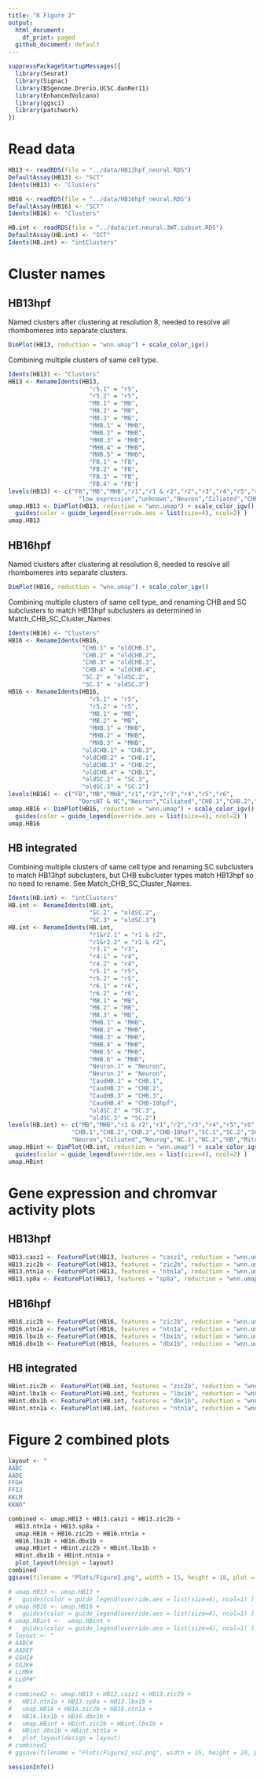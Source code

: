 ```yaml
---
title: "R Figure 2"
output:
  html_document:
    df_print: paged
  github_document: default
---
```


```r
suppressPackageStartupMessages({
  library(Seurat)
  library(Signac)
  library(BSgenome.Drerio.UCSC.danRer11)
  library(EnhancedVolcano)
  library(ggsci)
  library(patchwork)
})
```

# Read data
```r
HB13 <- readRDS(file = "../data/HB13hpf_neural.RDS")
DefaultAssay(HB13) <- "SCT"
Idents(HB13) <- "Clusters"
```

```r
HB16 <- readRDS(file = "../data/HB16hpf_neural.RDS")
DefaultAssay(HB16) <- "SCT"
Idents(HB16) <- "Clusters"
```

```r
HB.int <- readRDS(file = "../data/int.neural.3WT.subset.RDS")
DefaultAssay(HB.int) <- "SCT"
Idents(HB.int) <- "intClusters"
```

# Cluster names

## HB13hpf

Named clusters after clustering at resolution 8, needed to resolve all rhombomeres into separate clusters.
```r
DimPlot(HB13, reduction = "wnn.umap") + scale_color_igv()
```
Combining multiple clusters of same cell type.
```r
Idents(HB13) <- "Clusters"
HB13 <- RenameIdents(HB13,
                       "r5.1" = "r5",
                       "r5.2" = "r5",
                       "MB.1" = "MB",
                       "MB.2" = "MB",
                       "MB.3" = "MB",
                       "MHB.1" = "MHB",
                       "MHB.2" = "MHB",
                       "MHB.3" = "MHB",
                       "MHB.4" = "MHB",
                       "MHB.5" = "MHB",
                       "FB.1" = "FB",
                       "FB.2" = "FB",
                       "FB.3" = "FB",
                       "FB.4" = "FB")
levels(HB13) <- c("FB","MB","MHB","r1","r1 & r2","r2","r3","r4","r5","r6",
                    "low_expression","unknown","Neuron","Ciliated","CHB.1","CHB.2","CHB.3","SC.1","SC.2","SC.3")
umap.HB13 <- DimPlot(HB13, reduction = "wnn.umap") + scale_color_igv() + 
  guides(color = guide_legend(override.aes = list(size=4), ncol=2) )
umap.HB13
```

## HB16hpf
Named clusters after clustering at resolution 6, needed to resolve all rhombomeres into separate clusters.
```r
DimPlot(HB16, reduction = "wnn.umap") + scale_color_igv()
```

Combining multiple clusters of same cell type, and renaming CHB and SC subclusters to match HB13hpf subclusters as determined in Match_CHB_SC_Cluster_Names.

```r
Idents(HB16) <- "Clusters"
HB16 <- RenameIdents(HB16,
                     "CHB.1" = "oldCHB.1",
                     "CHB.2" = "oldCHB.2",
                     "CHB.3" = "oldCHB.3",
                     "CHB.4" = "oldCHB.4",
                     "SC.2" = "oldSC.2",
                     "SC.3" = "oldSC.3")
HB16 <- RenameIdents(HB16,
                       "r5.1" = "r5",
                       "r5.2" = "r5",
                       "MB.1" = "MB",
                       "MB.2" = "MB",
                       "MHB.1" = "MHB",
                       "MHB.2" = "MHB",
                       "MHB.3" = "MHB",
                     "oldCHB.1" = "CHB.3",
                     "oldCHB.2" = "CHB.1",
                     "oldCHB.3" = "CHB.2",
                     "oldCHB.4" = "CHB.1",
                     "oldSC.2" = "SC.3",
                     "oldSC.3" = "SC.2")
levels(HB16) <- c("FB","MB","MHB","r1","r2","r3","r4","r5","r6",
                    "DorsNT & NC","Neuron","Ciliated","CHB.1","CHB.2","CHB.3","CHB.4","SC.1","SC.2","SC.3")
umap.HB16 <- DimPlot(HB16, reduction = "wnn.umap") + scale_color_igv() + 
  guides(color = guide_legend(override.aes = list(size=4), ncol=2) )
umap.HB16
```

## HB integrated

Combining multiple clusters of same cell type and renaming SC subclusters to match HB13hpf subclusters, but CHB subcluster types match HB13hpf so no need to rename. See Match_CHB_SC_Cluster_Names.

```r
Idents(HB.int) <- "intClusters"
HB.int <- RenameIdents(HB.int,
                       "SC.2" = "oldSC.2",
                       "SC.3" = "oldSC.3")
HB.int <- RenameIdents(HB.int,
                       "r1&r2.1" = "r1 & r2",
                       "r1&r2.2" = "r1 & r2",
                       "r3.1" = "r3",
                       "r4.1" = "r4",
                       "r4.2" = "r4",
                       "r5.1" = "r5",
                       "r5.2" = "r5",
                       "r6.1" = "r6",
                       "r6.2" = "r6",
                       "MB.1" = "MB",
                       "MB.2" = "MB",
                       "MB.3" = "MB",
                       "MHB.1" = "MHB",
                       "MHB.2" = "MHB",
                       "MHB.3" = "MHB",
                       "MHB.4" = "MHB",
                       "MHB.5" = "MHB",
                       "MHB.6" = "MHB",
                       "Neuron.1" = "Neuron",
                       "Neuron.2" = "Neuron",
                       "CaudHB.1" = "CHB.1",
                       "CaudHB.2" = "CHB.2",
                       "CaudHB.3" = "CHB.3",
                       "CaudHB.4" = "CHB-10hpf",
                       "oldSC.2" = "SC.3",
                       "oldSC.3" = "SC.2")
levels(HB.int) <- c("MB","MHB","r1 & r2","r1","r2","r3","r4","r5","r6",           
                  "CHB.1","CHB.2","CHB.3","CHB-10hpf","SC.1","SC.2","SC.3","SC.4",
                  "Neuron","Ciliated","Neurog","NC.1","NC.2","HB","Mitochondrial")
umap.HBint <- DimPlot(HB.int, reduction = "wnn.umap") + scale_color_igv() + 
  guides(color = guide_legend(override.aes = list(size=4), ncol=2) )
umap.HBint
```

# Gene expression and chromvar activity plots

## HB13hpf

```r
HB13.casz1 <- FeaturePlot(HB13, features = "casz1", reduction = "wnn.umap", max.cutoff = 1.3) + NoLegend()
HB13.zic2b <- FeaturePlot(HB13, features = "zic2b", reduction = "wnn.umap", max.cutoff = 1.3)
HB13.ntn1a <- FeaturePlot(HB13, features = "ntn1a", reduction = "wnn.umap", max.cutoff = 1.3) + NoLegend()
HB13.sp8a <- FeaturePlot(HB13, features = "sp8a", reduction = "wnn.umap", max.cutoff = 1.3) + NoLegend()
```

## HB16hpf

```r
HB16.zic2b <- FeaturePlot(HB16, features = "zic2b", reduction = "wnn.umap", max.cutoff = 1.3) + NoLegend()
HB16.ntn1a <- FeaturePlot(HB16, features = "ntn1a", reduction = "wnn.umap", max.cutoff = 1.3) + NoLegend()
HB16.lbx1b <- FeaturePlot(HB16, features = "lbx1b", reduction = "wnn.umap", max.cutoff = 1.3) + NoLegend()
HB16.dbx1b <- FeaturePlot(HB16, features = "dbx1b", reduction = "wnn.umap", max.cutoff = 1.3) + NoLegend()
```

## HB integrated

```r
HBint.zic2b <- FeaturePlot(HB.int, features = "zic2b", reduction = "wnn.umap", max.cutoff = 1.3) + NoLegend()
HBint.lbx1b <- FeaturePlot(HB.int, features = "lbx1b", reduction = "wnn.umap", max.cutoff = 1.3) + NoLegend()
HBint.dbx1b <- FeaturePlot(HB.int, features = "dbx1b", reduction = "wnn.umap", max.cutoff = 1.3) + NoLegend()
HBint.ntn1a <- FeaturePlot(HB.int, features = "ntn1a", reduction = "wnn.umap", max.cutoff = 1.3) + NoLegend()
```


# Figure 2 combined plots

```r
layout <- "
AABC
AADE
FFGH
FFIJ
KKLM
KKNO"

combined <- umap.HB13 + HB13.casz1 + HB13.zic2b + 
  HB13.ntn1a + HB13.sp8a + 
  umap.HB16 + HB16.zic2b + HB16.ntn1a +
  HB16.lbx1b + HB16.dbx1b + 
  umap.HBint + HBint.zic2b + HBint.lbx1b +
  HBint.dbx1b + HBint.ntn1a +
  plot_layout(design = layout)
combined
ggsave(filename = "Plots/Figure2.png", width = 15, height = 18, plot = combined)
```

```r
# umap.HB13 <- umap.HB13 +
#   guides(color = guide_legend(override.aes = list(size=4), ncol=1) )
# umap.HB16 <- umap.HB16 +
#   guides(color = guide_legend(override.aes = list(size=4), ncol=1) )
# umap.HBint <-  umap.HBint +
#   guides(color = guide_legend(override.aes = list(size=4), ncol=1) )
# layout <- "
# AABC#
# AADEF
# GGHI#
# GGJK#
# LLMN#
# LLOP#"
# 
# combined2 <- umap.HB13 + HB13.casz1 + HB13.zic2b + 
#   HB13.ntn1a + HB13.sp8a + HB13.lbx1b +
#   umap.HB16 + HB16.zic2b + HB16.ntn1a +
#   HB16.lbx1b + HB16.dbx1b + 
#   umap.HBint + HBint.zic2b + HBint.lbx1b +
#   HBint.dbx1b + HBint.ntn1a +
#   plot_layout(design = layout)
# combined2
# ggsave(filename = "Plots/Figure2_vs2.png", width = 15, height = 20, plot = combined2)
```

```r
sessionInfo()
```

